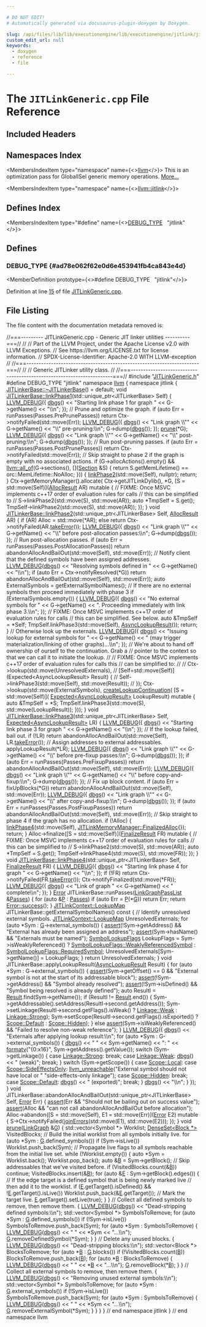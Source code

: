 ```yaml
---

# DO NOT EDIT!
# Automatically generated via docusaurus-plugin-doxygen by Doxygen.

slug: /api/files/lib/lib/executionengine/lib/executionengine/jitlink/jitlinkgeneric-cpp
custom_edit_url: null
keywords:
  - doxygen
  - reference
  - file

---
```





# The `JITLinkGeneric.cpp` File Reference

<DoxygenPage pluginConfig={pluginConfig}>



## Included Headers

<IncludesList>
<IncludesListItem
  filePath="JITLinkGeneric.h"
  permalink="/docs/api/files/lib/lib/executionengine/lib/executionengine/jitlink/jitlinkgeneric-h"
  isLocal="true" />
</IncludesList>

## Namespaces Index

<MembersIndex>

<MembersIndexItem
  type="namespace"
  name={<><a href="/docs/api/namespaces/llvm">llvm</a></>}>
This is an optimization pass for GlobalISel generic memory operations. <a href="/docs/api/namespaces/llvm/#details">More...</a>
</MembersIndexItem>

<MembersIndexItem
  type="namespace"
  name={<><a href="/docs/api/namespaces/llvm/jitlink">llvm::jitlink</a></>}>
</MembersIndexItem>

</MembersIndex>

## Defines Index

<MembersIndex>

<MembersIndexItem
  type="#define"
  name={<><a href="#ad78e062f62e0d6e453941fb4ca843e4d">DEBUG&#95;TYPE</a>&nbsp;&nbsp;&nbsp;&quot;jitlink&quot;</>}>
</MembersIndexItem>

</MembersIndex>


<SectionDefinition>

## Defines

### DEBUG&#95;TYPE {#ad78e062f62e0d6e453941fb4ca843e4d}

<MemberDefinition
  prototype={<>#define DEBUG&#95;TYPE&nbsp;&nbsp;&nbsp;&quot;jitlink&quot;</>}>

Definition at line <a href="#l00015">15</a> of file <a href="/docs/api/files/lib/lib/executionengine/lib/executionengine/jitlink/jitlinkgeneric-cpp">JITLinkGeneric.cpp</a>.
</MemberDefinition>

</SectionDefinition>

## File Listing

The file content with the documentation metadata removed is:

<ProgramListing>

<Link id="l00001" /><CodeLine lineNumber="1"><Highlight kind="comment">//===--------- JITLinkGeneric.cpp - Generic JIT linker utilities ----------===//</Highlight><Highlight kind="normal"></Highlight></CodeLine>
<Link id="l00002" /><CodeLine lineNumber="2"><Highlight kind="normal"></Highlight><Highlight kind="comment">//</Highlight><Highlight kind="normal"></Highlight></CodeLine>
<Link id="l00003" /><CodeLine lineNumber="3"><Highlight kind="normal"></Highlight><Highlight kind="comment">// Part of the LLVM Project, under the Apache License v2.0 with LLVM Exceptions.</Highlight><Highlight kind="normal"></Highlight></CodeLine>
<Link id="l00004" /><CodeLine lineNumber="4"><Highlight kind="normal"></Highlight><Highlight kind="comment">// See https://llvm.org/LICENSE.txt for license information.</Highlight><Highlight kind="normal"></Highlight></CodeLine>
<Link id="l00005" /><CodeLine lineNumber="5"><Highlight kind="normal"></Highlight><Highlight kind="comment">// SPDX-License-Identifier: Apache-2.0 WITH LLVM-exception</Highlight><Highlight kind="normal"></Highlight></CodeLine>
<Link id="l00006" /><CodeLine lineNumber="6"><Highlight kind="normal"></Highlight><Highlight kind="comment">//</Highlight><Highlight kind="normal"></Highlight></CodeLine>
<Link id="l00007" /><CodeLine lineNumber="7"><Highlight kind="normal"></Highlight><Highlight kind="comment">//===----------------------------------------------------------------------===//</Highlight><Highlight kind="normal"></Highlight></CodeLine>
<Link id="l00008" /><CodeLine lineNumber="8"><Highlight kind="normal"></Highlight><Highlight kind="comment">//</Highlight><Highlight kind="normal"></Highlight></CodeLine>
<Link id="l00009" /><CodeLine lineNumber="9"><Highlight kind="normal"></Highlight><Highlight kind="comment">// Generic JITLinker utility class.</Highlight><Highlight kind="normal"></Highlight></CodeLine>
<Link id="l00010" /><CodeLine lineNumber="10"><Highlight kind="normal"></Highlight><Highlight kind="comment">//</Highlight><Highlight kind="normal"></Highlight></CodeLine>
<Link id="l00011" /><CodeLine lineNumber="11"><Highlight kind="normal"></Highlight><Highlight kind="comment">//===----------------------------------------------------------------------===//</Highlight><Highlight kind="normal"></Highlight></CodeLine>
<Link id="l00012" /><CodeLine lineNumber="12"><Highlight kind="normal"></Highlight></CodeLine>
<Link id="l00013" /><CodeLine lineNumber="13"><Highlight kind="normal"></Highlight><Highlight kind="preprocessor">#include &quot;<a href="/docs/api/files/lib/lib/executionengine/lib/executionengine/jitlink/jitlinkgeneric-h">JITLinkGeneric.h</a>&quot;</Highlight><Highlight kind="normal"></Highlight></CodeLine>
<Link id="l00014" /><CodeLine lineNumber="14"><Highlight kind="normal"></Highlight></CodeLine>
<Link id="l00015" /><CodeLine lineNumber="15" lineLink="#ad78e062f62e0d6e453941fb4ca843e4d"><Highlight kind="normal"></Highlight><Highlight kind="preprocessor">#define DEBUG&#95;TYPE &quot;jitlink&quot;</Highlight><Highlight kind="normal"></Highlight></CodeLine>
<Link id="l00016" /><CodeLine lineNumber="16"><Highlight kind="normal"></Highlight></CodeLine>
<Link id="l00017" /><CodeLine lineNumber="17"><Highlight kind="normal"></Highlight><Highlight kind="keyword">namespace </Highlight><Highlight kind="normal"><a href="/docs/api/namespaces/llvm">llvm</a> &#123;</Highlight></CodeLine>
<Link id="l00018" /><CodeLine lineNumber="18"><Highlight kind="normal"></Highlight><Highlight kind="keyword">namespace </Highlight><Highlight kind="normal">jitlink &#123;</Highlight></CodeLine>
<Link id="l00019" /><CodeLine lineNumber="19"><Highlight kind="normal"></Highlight></CodeLine>
<Link id="l00020" /><CodeLine lineNumber="20"><Highlight kind="normal"><a href="/docs/api/classes/llvm/jitlink/jitlinkerbase/#a2b526b4d5dc6f1fb98e8bbcde81af435">JITLinkerBase::~JITLinkerBase</a>() = </Highlight><Highlight kind="keywordflow">default</Highlight><Highlight kind="normal">;</Highlight></CodeLine>
<Link id="l00021" /><CodeLine lineNumber="21"><Highlight kind="normal"></Highlight></CodeLine>
<Link id="l00022" /><CodeLine lineNumber="22" lineLink="/docs/api/classes/llvm/jitlink/jitlinkerbase/#a7eaefb855f3166fb5c460a96a32b5172"><Highlight kind="normal"></Highlight><Highlight kind="keywordtype">void</Highlight><Highlight kind="normal"> <a href="/docs/api/classes/llvm/jitlink/jitlinkerbase/#a7eaefb855f3166fb5c460a96a32b5172">JITLinkerBase::linkPhase1</a>(std::unique&#95;ptr&lt;JITLinkerBase&gt; Self) &#123;</Highlight></CodeLine>
<Link id="l00023" /><CodeLine lineNumber="23"><Highlight kind="normal"></Highlight></CodeLine>
<Link id="l00024" /><CodeLine lineNumber="24"><Highlight kind="normal">  <a href="/docs/api/files/include/include/llvm/include/llvm/support/debug-h/#a196897517069dda1bdb549e24468f7d7">LLVM&#95;DEBUG</a>(&#123;</Highlight></CodeLine>
<Link id="l00025" /><CodeLine lineNumber="25"><Highlight kind="normal">    <a href="/docs/api/namespaces/llvm/#a7c46c742c31be54870e2038048e6b391">dbgs</a>() &lt;&lt; </Highlight><Highlight kind="stringliteral">&quot;Starting link phase 1 for graph &quot;</Highlight><Highlight kind="normal"> &lt;&lt; G-&gt;getName() &lt;&lt; </Highlight><Highlight kind="stringliteral">&quot;\\n&quot;</Highlight><Highlight kind="normal">;</Highlight></CodeLine>
<Link id="l00026" /><CodeLine lineNumber="26"><Highlight kind="normal">  &#125;);</Highlight></CodeLine>
<Link id="l00027" /><CodeLine lineNumber="27"><Highlight kind="normal"></Highlight></CodeLine>
<Link id="l00028" /><CodeLine lineNumber="28"><Highlight kind="normal">  </Highlight><Highlight kind="comment">// Prune and optimize the graph.</Highlight><Highlight kind="normal"></Highlight></CodeLine>
<Link id="l00029" /><CodeLine lineNumber="29"><Highlight kind="normal">  </Highlight><Highlight kind="keywordflow">if</Highlight><Highlight kind="normal"> (</Highlight><Highlight kind="keyword">auto</Highlight><Highlight kind="normal"> Err = runPasses(Passes.PrePrunePasses))</Highlight></CodeLine>
<Link id="l00030" /><CodeLine lineNumber="30"><Highlight kind="normal">    </Highlight><Highlight kind="keywordflow">return</Highlight><Highlight kind="normal"> Ctx-&gt;notifyFailed(std::move(Err));</Highlight></CodeLine>
<Link id="l00031" /><CodeLine lineNumber="31"><Highlight kind="normal"></Highlight></CodeLine>
<Link id="l00032" /><CodeLine lineNumber="32"><Highlight kind="normal">  <a href="/docs/api/files/include/include/llvm/include/llvm/support/debug-h/#a196897517069dda1bdb549e24468f7d7">LLVM&#95;DEBUG</a>(&#123;</Highlight></CodeLine>
<Link id="l00033" /><CodeLine lineNumber="33"><Highlight kind="normal">    <a href="/docs/api/namespaces/llvm/#a7c46c742c31be54870e2038048e6b391">dbgs</a>() &lt;&lt; </Highlight><Highlight kind="stringliteral">&quot;Link graph \\&quot;&quot;</Highlight><Highlight kind="normal"> &lt;&lt; G-&gt;getName() &lt;&lt; </Highlight><Highlight kind="stringliteral">&quot;\\&quot; pre-pruning:\\n&quot;</Highlight><Highlight kind="normal">;</Highlight></CodeLine>
<Link id="l00034" /><CodeLine lineNumber="34"><Highlight kind="normal">    G-&gt;dump(<a href="/docs/api/namespaces/llvm/#a7c46c742c31be54870e2038048e6b391">dbgs</a>());</Highlight></CodeLine>
<Link id="l00035" /><CodeLine lineNumber="35"><Highlight kind="normal">  &#125;);</Highlight></CodeLine>
<Link id="l00036" /><CodeLine lineNumber="36"><Highlight kind="normal"></Highlight></CodeLine>
<Link id="l00037" /><CodeLine lineNumber="37"><Highlight kind="normal">  <a href="/docs/api/namespaces/llvm/jitlink/#a9ef4b58ddabf00cc648c69edba3911ee">prune</a>(&#42;G);</Highlight></CodeLine>
<Link id="l00038" /><CodeLine lineNumber="38"><Highlight kind="normal"></Highlight></CodeLine>
<Link id="l00039" /><CodeLine lineNumber="39"><Highlight kind="normal">  <a href="/docs/api/files/include/include/llvm/include/llvm/support/debug-h/#a196897517069dda1bdb549e24468f7d7">LLVM&#95;DEBUG</a>(&#123;</Highlight></CodeLine>
<Link id="l00040" /><CodeLine lineNumber="40"><Highlight kind="normal">    <a href="/docs/api/namespaces/llvm/#a7c46c742c31be54870e2038048e6b391">dbgs</a>() &lt;&lt; </Highlight><Highlight kind="stringliteral">&quot;Link graph \\&quot;&quot;</Highlight><Highlight kind="normal"> &lt;&lt; G-&gt;getName() &lt;&lt; </Highlight><Highlight kind="stringliteral">&quot;\\&quot; post-pruning:\\n&quot;</Highlight><Highlight kind="normal">;</Highlight></CodeLine>
<Link id="l00041" /><CodeLine lineNumber="41"><Highlight kind="normal">    G-&gt;dump(<a href="/docs/api/namespaces/llvm/#a7c46c742c31be54870e2038048e6b391">dbgs</a>());</Highlight></CodeLine>
<Link id="l00042" /><CodeLine lineNumber="42"><Highlight kind="normal">  &#125;);</Highlight></CodeLine>
<Link id="l00043" /><CodeLine lineNumber="43"><Highlight kind="normal"></Highlight></CodeLine>
<Link id="l00044" /><CodeLine lineNumber="44"><Highlight kind="normal">  </Highlight><Highlight kind="comment">// Run post-pruning passes.</Highlight><Highlight kind="normal"></Highlight></CodeLine>
<Link id="l00045" /><CodeLine lineNumber="45"><Highlight kind="normal">  </Highlight><Highlight kind="keywordflow">if</Highlight><Highlight kind="normal"> (</Highlight><Highlight kind="keyword">auto</Highlight><Highlight kind="normal"> Err = runPasses(Passes.PostPrunePasses))</Highlight></CodeLine>
<Link id="l00046" /><CodeLine lineNumber="46"><Highlight kind="normal">    </Highlight><Highlight kind="keywordflow">return</Highlight><Highlight kind="normal"> Ctx-&gt;notifyFailed(std::move(Err));</Highlight></CodeLine>
<Link id="l00047" /><CodeLine lineNumber="47"><Highlight kind="normal"></Highlight></CodeLine>
<Link id="l00048" /><CodeLine lineNumber="48"><Highlight kind="normal">  </Highlight><Highlight kind="comment">// Skip straight to phase 2 if the graph is empty with no associated actions.</Highlight><Highlight kind="normal"></Highlight></CodeLine>
<Link id="l00049" /><CodeLine lineNumber="49"><Highlight kind="normal">  </Highlight><Highlight kind="keywordflow">if</Highlight><Highlight kind="normal"> (G-&gt;allocActions().empty() &amp;&amp; <a href="/docs/api/namespaces/llvm/#a0d10fe510ced2849a8074fe81e5d04ce">llvm::all&#95;of</a>(G-&gt;sections(), &#91;&#93;(<a href="/docs/api/classes/llvm/jitlink/section">Section</a> &amp;S) &#123;</Highlight></CodeLine>
<Link id="l00050" /><CodeLine lineNumber="50"><Highlight kind="normal">        return S.getMemLifetime() == orc::MemLifetime::NoAlloc;</Highlight></CodeLine>
<Link id="l00051" /><CodeLine lineNumber="51"><Highlight kind="normal">      &#125;)) &#123;</Highlight></CodeLine>
<Link id="l00052" /><CodeLine lineNumber="52"><Highlight kind="normal">    <a href="/docs/api/classes/llvm/jitlink/jitlinkerbase/#aa0e31635ad3d914185e2948291635e17">linkPhase2</a>(std::move(Self), </Highlight><Highlight kind="keyword">nullptr</Highlight><Highlight kind="normal">);</Highlight></CodeLine>
<Link id="l00053" /><CodeLine lineNumber="53"><Highlight kind="normal">    </Highlight><Highlight kind="keywordflow">return</Highlight><Highlight kind="normal">;</Highlight></CodeLine>
<Link id="l00054" /><CodeLine lineNumber="54"><Highlight kind="normal">  &#125;</Highlight></CodeLine>
<Link id="l00055" /><CodeLine lineNumber="55"><Highlight kind="normal"></Highlight></CodeLine>
<Link id="l00056" /><CodeLine lineNumber="56"><Highlight kind="normal">  Ctx-&gt;getMemoryManager().allocate(</Highlight></CodeLine>
<Link id="l00057" /><CodeLine lineNumber="57"><Highlight kind="normal">      Ctx-&gt;getJITLinkDylib(), &#42;G,</Highlight></CodeLine>
<Link id="l00058" /><CodeLine lineNumber="58"><Highlight kind="normal">      &#91;S = std::move(Self)&#93;(<a href="/docs/api/classes/llvm/jitlink/jitlinkerbase/#a70509d0a8799f52450c3e58ac672f02e">AllocResult</a> AR) </Highlight><Highlight kind="keyword">mutable</Highlight><Highlight kind="normal"> &#123;</Highlight></CodeLine>
<Link id="l00059" /><CodeLine lineNumber="59"><Highlight kind="normal">        </Highlight><Highlight kind="comment">// FIXME: Once MSVC implements c++17 order of evaluation rules for calls</Highlight><Highlight kind="normal"></Highlight></CodeLine>
<Link id="l00060" /><CodeLine lineNumber="60"><Highlight kind="normal">        </Highlight><Highlight kind="comment">// this can be simplified to</Highlight><Highlight kind="normal"></Highlight></CodeLine>
<Link id="l00061" /><CodeLine lineNumber="61"><Highlight kind="normal">        </Highlight><Highlight kind="comment">//          S-&gt;linkPhase2(std::move(S), std::move(AR));</Highlight><Highlight kind="normal"></Highlight></CodeLine>
<Link id="l00062" /><CodeLine lineNumber="62"><Highlight kind="normal">        auto &#42;TmpSelf = S.get();</Highlight></CodeLine>
<Link id="l00063" /><CodeLine lineNumber="63"><Highlight kind="normal">        TmpSelf-&gt;linkPhase2(std::move(S), std::move(AR));</Highlight></CodeLine>
<Link id="l00064" /><CodeLine lineNumber="64"><Highlight kind="normal">      &#125;);</Highlight></CodeLine>
<Link id="l00065" /><CodeLine lineNumber="65"><Highlight kind="normal">&#125;</Highlight></CodeLine>
<Link id="l00066" /><CodeLine lineNumber="66"><Highlight kind="normal"></Highlight></CodeLine>
<Link id="l00067" /><CodeLine lineNumber="67" lineLink="/docs/api/classes/llvm/jitlink/jitlinkerbase/#aa0e31635ad3d914185e2948291635e17"><Highlight kind="normal"></Highlight><Highlight kind="keywordtype">void</Highlight><Highlight kind="normal"> <a href="/docs/api/classes/llvm/jitlink/jitlinkerbase/#aa0e31635ad3d914185e2948291635e17">JITLinkerBase::linkPhase2</a>(std::unique&#95;ptr&lt;JITLinkerBase&gt; Self,</Highlight></CodeLine>
<Link id="l00068" /><CodeLine lineNumber="68"><Highlight kind="normal">                               <a href="/docs/api/classes/llvm/jitlink/jitlinkerbase/#a70509d0a8799f52450c3e58ac672f02e">AllocResult</a> AR) &#123;</Highlight></CodeLine>
<Link id="l00069" /><CodeLine lineNumber="69"><Highlight kind="normal"></Highlight></CodeLine>
<Link id="l00070" /><CodeLine lineNumber="70"><Highlight kind="normal">  </Highlight><Highlight kind="keywordflow">if</Highlight><Highlight kind="normal"> (AR)</Highlight></CodeLine>
<Link id="l00071" /><CodeLine lineNumber="71"><Highlight kind="normal">    Alloc = std::move(&#42;AR);</Highlight></CodeLine>
<Link id="l00072" /><CodeLine lineNumber="72"><Highlight kind="normal">  </Highlight><Highlight kind="keywordflow">else</Highlight><Highlight kind="normal"></Highlight></CodeLine>
<Link id="l00073" /><CodeLine lineNumber="73"><Highlight kind="normal">    </Highlight><Highlight kind="keywordflow">return</Highlight><Highlight kind="normal"> Ctx-&gt;notifyFailed(AR.<a href="/docs/api/classes/llvm/expected/#a94789df4ebd03dc008e8adebaa66ac1f">takeError</a>());</Highlight></CodeLine>
<Link id="l00074" /><CodeLine lineNumber="74"><Highlight kind="normal"></Highlight></CodeLine>
<Link id="l00075" /><CodeLine lineNumber="75"><Highlight kind="normal">  <a href="/docs/api/files/include/include/llvm/include/llvm/support/debug-h/#a196897517069dda1bdb549e24468f7d7">LLVM&#95;DEBUG</a>(&#123;</Highlight></CodeLine>
<Link id="l00076" /><CodeLine lineNumber="76"><Highlight kind="normal">    <a href="/docs/api/namespaces/llvm/#a7c46c742c31be54870e2038048e6b391">dbgs</a>() &lt;&lt; </Highlight><Highlight kind="stringliteral">&quot;Link graph \\&quot;&quot;</Highlight><Highlight kind="normal"> &lt;&lt; G-&gt;getName()</Highlight></CodeLine>
<Link id="l00077" /><CodeLine lineNumber="77"><Highlight kind="normal">           &lt;&lt; </Highlight><Highlight kind="stringliteral">&quot;\\&quot; before post-allocation passes:\\n&quot;</Highlight><Highlight kind="normal">;</Highlight></CodeLine>
<Link id="l00078" /><CodeLine lineNumber="78"><Highlight kind="normal">    G-&gt;dump(<a href="/docs/api/namespaces/llvm/#a7c46c742c31be54870e2038048e6b391">dbgs</a>());</Highlight></CodeLine>
<Link id="l00079" /><CodeLine lineNumber="79"><Highlight kind="normal">  &#125;);</Highlight></CodeLine>
<Link id="l00080" /><CodeLine lineNumber="80"><Highlight kind="normal"></Highlight></CodeLine>
<Link id="l00081" /><CodeLine lineNumber="81"><Highlight kind="normal">  </Highlight><Highlight kind="comment">// Run post-allocation passes.</Highlight><Highlight kind="normal"></Highlight></CodeLine>
<Link id="l00082" /><CodeLine lineNumber="82"><Highlight kind="normal">  </Highlight><Highlight kind="keywordflow">if</Highlight><Highlight kind="normal"> (</Highlight><Highlight kind="keyword">auto</Highlight><Highlight kind="normal"> Err = runPasses(Passes.PostAllocationPasses))</Highlight></CodeLine>
<Link id="l00083" /><CodeLine lineNumber="83"><Highlight kind="normal">    </Highlight><Highlight kind="keywordflow">return</Highlight><Highlight kind="normal"> abandonAllocAndBailOut(std::move(Self), std::move(Err));</Highlight></CodeLine>
<Link id="l00084" /><CodeLine lineNumber="84"><Highlight kind="normal"></Highlight></CodeLine>
<Link id="l00085" /><CodeLine lineNumber="85"><Highlight kind="normal">  </Highlight><Highlight kind="comment">// Notify client that the defined symbols have been assigned addresses.</Highlight><Highlight kind="normal"></Highlight></CodeLine>
<Link id="l00086" /><CodeLine lineNumber="86"><Highlight kind="normal">  <a href="/docs/api/files/include/include/llvm/include/llvm/support/debug-h/#a196897517069dda1bdb549e24468f7d7">LLVM&#95;DEBUG</a>(<a href="/docs/api/namespaces/llvm/#a7c46c742c31be54870e2038048e6b391">dbgs</a>() &lt;&lt; </Highlight><Highlight kind="stringliteral">&quot;Resolving symbols defined in &quot;</Highlight><Highlight kind="normal"> &lt;&lt; G-&gt;getName() &lt;&lt; </Highlight><Highlight kind="stringliteral">&quot;\\n&quot;</Highlight><Highlight kind="normal">);</Highlight></CodeLine>
<Link id="l00087" /><CodeLine lineNumber="87"><Highlight kind="normal"></Highlight></CodeLine>
<Link id="l00088" /><CodeLine lineNumber="88"><Highlight kind="normal">  </Highlight><Highlight kind="keywordflow">if</Highlight><Highlight kind="normal"> (</Highlight><Highlight kind="keyword">auto</Highlight><Highlight kind="normal"> Err = Ctx-&gt;notifyResolved(&#42;G))</Highlight></CodeLine>
<Link id="l00089" /><CodeLine lineNumber="89"><Highlight kind="normal">    </Highlight><Highlight kind="keywordflow">return</Highlight><Highlight kind="normal"> abandonAllocAndBailOut(std::move(Self), std::move(Err));</Highlight></CodeLine>
<Link id="l00090" /><CodeLine lineNumber="90"><Highlight kind="normal"></Highlight></CodeLine>
<Link id="l00091" /><CodeLine lineNumber="91"><Highlight kind="normal">  </Highlight><Highlight kind="keyword">auto</Highlight><Highlight kind="normal"> ExternalSymbols = getExternalSymbolNames();</Highlight></CodeLine>
<Link id="l00092" /><CodeLine lineNumber="92"><Highlight kind="normal"></Highlight></CodeLine>
<Link id="l00093" /><CodeLine lineNumber="93"><Highlight kind="normal">  </Highlight><Highlight kind="comment">// If there are no external symbols then proceed immediately with phase 3</Highlight><Highlight kind="normal"></Highlight></CodeLine>
<Link id="l00094" /><CodeLine lineNumber="94"><Highlight kind="normal">  </Highlight><Highlight kind="keywordflow">if</Highlight><Highlight kind="normal"> (ExternalSymbols.empty()) &#123;</Highlight></CodeLine>
<Link id="l00095" /><CodeLine lineNumber="95"><Highlight kind="normal">    <a href="/docs/api/files/include/include/llvm/include/llvm/support/debug-h/#a196897517069dda1bdb549e24468f7d7">LLVM&#95;DEBUG</a>(&#123;</Highlight></CodeLine>
<Link id="l00096" /><CodeLine lineNumber="96"><Highlight kind="normal">      <a href="/docs/api/namespaces/llvm/#a7c46c742c31be54870e2038048e6b391">dbgs</a>() &lt;&lt; </Highlight><Highlight kind="stringliteral">&quot;No external symbols for &quot;</Highlight><Highlight kind="normal"> &lt;&lt; G-&gt;getName()</Highlight></CodeLine>
<Link id="l00097" /><CodeLine lineNumber="97"><Highlight kind="normal">             &lt;&lt; </Highlight><Highlight kind="stringliteral">&quot;. Proceeding immediately with link phase 3.\\n&quot;</Highlight><Highlight kind="normal">;</Highlight></CodeLine>
<Link id="l00098" /><CodeLine lineNumber="98"><Highlight kind="normal">    &#125;);</Highlight></CodeLine>
<Link id="l00099" /><CodeLine lineNumber="99"><Highlight kind="normal">    </Highlight><Highlight kind="comment">// FIXME: Once MSVC implements c++17 order of evaluation rules for calls</Highlight><Highlight kind="normal"></Highlight></CodeLine>
<Link id="l00100" /><CodeLine lineNumber="100"><Highlight kind="normal">    </Highlight><Highlight kind="comment">// this can be simplified. See below.</Highlight><Highlight kind="normal"></Highlight></CodeLine>
<Link id="l00101" /><CodeLine lineNumber="101"><Highlight kind="normal">    </Highlight><Highlight kind="keyword">auto</Highlight><Highlight kind="normal"> &amp;TmpSelf = &#42;Self;</Highlight></CodeLine>
<Link id="l00102" /><CodeLine lineNumber="102"><Highlight kind="normal">    TmpSelf.linkPhase3(std::move(Self), <a href="/docs/api/namespaces/llvm/jitlink/#abc1e6c099e7e42740474d5f65c7fcd51">AsyncLookupResult</a>());</Highlight></CodeLine>
<Link id="l00103" /><CodeLine lineNumber="103"><Highlight kind="normal">    </Highlight><Highlight kind="keywordflow">return</Highlight><Highlight kind="normal">;</Highlight></CodeLine>
<Link id="l00104" /><CodeLine lineNumber="104"><Highlight kind="normal">  &#125;</Highlight></CodeLine>
<Link id="l00105" /><CodeLine lineNumber="105"><Highlight kind="normal"></Highlight></CodeLine>
<Link id="l00106" /><CodeLine lineNumber="106"><Highlight kind="normal">  </Highlight><Highlight kind="comment">// Otherwise look up the externals.</Highlight><Highlight kind="normal"></Highlight></CodeLine>
<Link id="l00107" /><CodeLine lineNumber="107"><Highlight kind="normal">  <a href="/docs/api/files/include/include/llvm/include/llvm/support/debug-h/#a196897517069dda1bdb549e24468f7d7">LLVM&#95;DEBUG</a>(&#123;</Highlight></CodeLine>
<Link id="l00108" /><CodeLine lineNumber="108"><Highlight kind="normal">    <a href="/docs/api/namespaces/llvm/#a7c46c742c31be54870e2038048e6b391">dbgs</a>() &lt;&lt; </Highlight><Highlight kind="stringliteral">&quot;Issuing lookup for external symbols for &quot;</Highlight><Highlight kind="normal"> &lt;&lt; G-&gt;getName()</Highlight></CodeLine>
<Link id="l00109" /><CodeLine lineNumber="109"><Highlight kind="normal">           &lt;&lt; </Highlight><Highlight kind="stringliteral">&quot; (may trigger materialization/linking of other graphs)...\\n&quot;</Highlight><Highlight kind="normal">;</Highlight></CodeLine>
<Link id="l00110" /><CodeLine lineNumber="110"><Highlight kind="normal">  &#125;);</Highlight></CodeLine>
<Link id="l00111" /><CodeLine lineNumber="111"><Highlight kind="normal"></Highlight></CodeLine>
<Link id="l00112" /><CodeLine lineNumber="112"><Highlight kind="normal">  </Highlight><Highlight kind="comment">// We&#39;re about to hand off ownership of ourself to the continuation. Grab a</Highlight><Highlight kind="normal"></Highlight></CodeLine>
<Link id="l00113" /><CodeLine lineNumber="113"><Highlight kind="normal">  </Highlight><Highlight kind="comment">// pointer to the context so that we can call it to initiate the lookup.</Highlight><Highlight kind="normal"></Highlight></CodeLine>
<Link id="l00114" /><CodeLine lineNumber="114"><Highlight kind="normal">  </Highlight><Highlight kind="comment">//</Highlight><Highlight kind="normal"></Highlight></CodeLine>
<Link id="l00115" /><CodeLine lineNumber="115"><Highlight kind="normal">  </Highlight><Highlight kind="comment">// FIXME: Once MSVC implements c++17 order of evaluation rules for calls this</Highlight><Highlight kind="normal"></Highlight></CodeLine>
<Link id="l00116" /><CodeLine lineNumber="116"><Highlight kind="normal">  </Highlight><Highlight kind="comment">// can be simplified to:</Highlight><Highlight kind="normal"></Highlight></CodeLine>
<Link id="l00117" /><CodeLine lineNumber="117"><Highlight kind="normal">  </Highlight><Highlight kind="comment">//</Highlight><Highlight kind="normal"></Highlight></CodeLine>
<Link id="l00118" /><CodeLine lineNumber="118"><Highlight kind="normal">  </Highlight><Highlight kind="comment">// Ctx-&gt;lookup(std::move(UnresolvedExternals),</Highlight><Highlight kind="normal"></Highlight></CodeLine>
<Link id="l00119" /><CodeLine lineNumber="119"><Highlight kind="normal">  </Highlight><Highlight kind="comment">//             &#91;Self=std::move(Self)&#93;(Expected&lt;AsyncLookupResult&gt; Result) &#123;</Highlight><Highlight kind="normal"></Highlight></CodeLine>
<Link id="l00120" /><CodeLine lineNumber="120"><Highlight kind="normal">  </Highlight><Highlight kind="comment">//               Self-&gt;linkPhase3(std::move(Self), std::move(Result));</Highlight><Highlight kind="normal"></Highlight></CodeLine>
<Link id="l00121" /><CodeLine lineNumber="121"><Highlight kind="normal">  </Highlight><Highlight kind="comment">//             &#125;);</Highlight><Highlight kind="normal"></Highlight></CodeLine>
<Link id="l00122" /><CodeLine lineNumber="122"><Highlight kind="normal">  Ctx-&gt;lookup(std::move(ExternalSymbols),</Highlight></CodeLine>
<Link id="l00123" /><CodeLine lineNumber="123"><Highlight kind="normal">              <a href="/docs/api/namespaces/llvm/jitlink/#a06764a05595921b42782191326cd1d82">createLookupContinuation</a>(</Highlight></CodeLine>
<Link id="l00124" /><CodeLine lineNumber="124"><Highlight kind="normal">                  &#91;S = std::move(Self)&#93;(</Highlight></CodeLine>
<Link id="l00125" /><CodeLine lineNumber="125"><Highlight kind="normal">                      <a href="/docs/api/classes/llvm/expected">Expected&lt;AsyncLookupResult&gt;</a> LookupResult) </Highlight><Highlight kind="keyword">mutable</Highlight><Highlight kind="normal"> &#123;</Highlight></CodeLine>
<Link id="l00126" /><CodeLine lineNumber="126"><Highlight kind="normal">                    </Highlight><Highlight kind="keyword">auto</Highlight><Highlight kind="normal"> &amp;TmpSelf = &#42;S;</Highlight></CodeLine>
<Link id="l00127" /><CodeLine lineNumber="127"><Highlight kind="normal">                    TmpSelf.linkPhase3(std::move(S), std::move(LookupResult));</Highlight></CodeLine>
<Link id="l00128" /><CodeLine lineNumber="128"><Highlight kind="normal">                  &#125;));</Highlight></CodeLine>
<Link id="l00129" /><CodeLine lineNumber="129"><Highlight kind="normal">&#125;</Highlight></CodeLine>
<Link id="l00130" /><CodeLine lineNumber="130"><Highlight kind="normal"></Highlight></CodeLine>
<Link id="l00131" /><CodeLine lineNumber="131" lineLink="/docs/api/classes/llvm/jitlink/jitlinkerbase/#a37a9b50106a3f530a5dd73df78310f6b"><Highlight kind="normal"></Highlight><Highlight kind="keywordtype">void</Highlight><Highlight kind="normal"> <a href="/docs/api/classes/llvm/jitlink/jitlinkerbase/#a37a9b50106a3f530a5dd73df78310f6b">JITLinkerBase::linkPhase3</a>(std::unique&#95;ptr&lt;JITLinkerBase&gt; Self,</Highlight></CodeLine>
<Link id="l00132" /><CodeLine lineNumber="132"><Highlight kind="normal">                               <a href="/docs/api/classes/llvm/expected">Expected&lt;AsyncLookupResult&gt;</a> LR) &#123;</Highlight></CodeLine>
<Link id="l00133" /><CodeLine lineNumber="133"><Highlight kind="normal"></Highlight></CodeLine>
<Link id="l00134" /><CodeLine lineNumber="134"><Highlight kind="normal">  <a href="/docs/api/files/include/include/llvm/include/llvm/support/debug-h/#a196897517069dda1bdb549e24468f7d7">LLVM&#95;DEBUG</a>(&#123;</Highlight></CodeLine>
<Link id="l00135" /><CodeLine lineNumber="135"><Highlight kind="normal">    <a href="/docs/api/namespaces/llvm/#a7c46c742c31be54870e2038048e6b391">dbgs</a>() &lt;&lt; </Highlight><Highlight kind="stringliteral">&quot;Starting link phase 3 for graph &quot;</Highlight><Highlight kind="normal"> &lt;&lt; G-&gt;getName() &lt;&lt; </Highlight><Highlight kind="stringliteral">&quot;\\n&quot;</Highlight><Highlight kind="normal">;</Highlight></CodeLine>
<Link id="l00136" /><CodeLine lineNumber="136"><Highlight kind="normal">  &#125;);</Highlight></CodeLine>
<Link id="l00137" /><CodeLine lineNumber="137"><Highlight kind="normal"></Highlight></CodeLine>
<Link id="l00138" /><CodeLine lineNumber="138"><Highlight kind="normal">  </Highlight><Highlight kind="comment">// If the lookup failed, bail out.</Highlight><Highlight kind="normal"></Highlight></CodeLine>
<Link id="l00139" /><CodeLine lineNumber="139"><Highlight kind="normal">  </Highlight><Highlight kind="keywordflow">if</Highlight><Highlight kind="normal"> (!LR)</Highlight></CodeLine>
<Link id="l00140" /><CodeLine lineNumber="140"><Highlight kind="normal">    </Highlight><Highlight kind="keywordflow">return</Highlight><Highlight kind="normal"> abandonAllocAndBailOut(std::move(Self), LR.<a href="/docs/api/classes/llvm/expected/#a94789df4ebd03dc008e8adebaa66ac1f">takeError</a>());</Highlight></CodeLine>
<Link id="l00141" /><CodeLine lineNumber="141"><Highlight kind="normal"></Highlight></CodeLine>
<Link id="l00142" /><CodeLine lineNumber="142"><Highlight kind="normal">  </Highlight><Highlight kind="comment">// Assign addresses to external addressables.</Highlight><Highlight kind="normal"></Highlight></CodeLine>
<Link id="l00143" /><CodeLine lineNumber="143"><Highlight kind="normal">  applyLookupResult(&#42;LR);</Highlight></CodeLine>
<Link id="l00144" /><CodeLine lineNumber="144"><Highlight kind="normal"></Highlight></CodeLine>
<Link id="l00145" /><CodeLine lineNumber="145"><Highlight kind="normal">  <a href="/docs/api/files/include/include/llvm/include/llvm/support/debug-h/#a196897517069dda1bdb549e24468f7d7">LLVM&#95;DEBUG</a>(&#123;</Highlight></CodeLine>
<Link id="l00146" /><CodeLine lineNumber="146"><Highlight kind="normal">    <a href="/docs/api/namespaces/llvm/#a7c46c742c31be54870e2038048e6b391">dbgs</a>() &lt;&lt; </Highlight><Highlight kind="stringliteral">&quot;Link graph \\&quot;&quot;</Highlight><Highlight kind="normal"> &lt;&lt; G-&gt;getName()</Highlight></CodeLine>
<Link id="l00147" /><CodeLine lineNumber="147"><Highlight kind="normal">           &lt;&lt; </Highlight><Highlight kind="stringliteral">&quot;\\&quot; before pre-fixup passes:\\n&quot;</Highlight><Highlight kind="normal">;</Highlight></CodeLine>
<Link id="l00148" /><CodeLine lineNumber="148"><Highlight kind="normal">    G-&gt;dump(<a href="/docs/api/namespaces/llvm/#a7c46c742c31be54870e2038048e6b391">dbgs</a>());</Highlight></CodeLine>
<Link id="l00149" /><CodeLine lineNumber="149"><Highlight kind="normal">  &#125;);</Highlight></CodeLine>
<Link id="l00150" /><CodeLine lineNumber="150"><Highlight kind="normal"></Highlight></CodeLine>
<Link id="l00151" /><CodeLine lineNumber="151"><Highlight kind="normal">  </Highlight><Highlight kind="keywordflow">if</Highlight><Highlight kind="normal"> (</Highlight><Highlight kind="keyword">auto</Highlight><Highlight kind="normal"> Err = runPasses(Passes.PreFixupPasses))</Highlight></CodeLine>
<Link id="l00152" /><CodeLine lineNumber="152"><Highlight kind="normal">    </Highlight><Highlight kind="keywordflow">return</Highlight><Highlight kind="normal"> abandonAllocAndBailOut(std::move(Self), std::move(Err));</Highlight></CodeLine>
<Link id="l00153" /><CodeLine lineNumber="153"><Highlight kind="normal"></Highlight></CodeLine>
<Link id="l00154" /><CodeLine lineNumber="154"><Highlight kind="normal">  <a href="/docs/api/files/include/include/llvm/include/llvm/support/debug-h/#a196897517069dda1bdb549e24468f7d7">LLVM&#95;DEBUG</a>(&#123;</Highlight></CodeLine>
<Link id="l00155" /><CodeLine lineNumber="155"><Highlight kind="normal">    <a href="/docs/api/namespaces/llvm/#a7c46c742c31be54870e2038048e6b391">dbgs</a>() &lt;&lt; </Highlight><Highlight kind="stringliteral">&quot;Link graph \\&quot;&quot;</Highlight><Highlight kind="normal"> &lt;&lt; G-&gt;getName() &lt;&lt; </Highlight><Highlight kind="stringliteral">&quot;\\&quot; before copy-and-fixup:\\n&quot;</Highlight><Highlight kind="normal">;</Highlight></CodeLine>
<Link id="l00156" /><CodeLine lineNumber="156"><Highlight kind="normal">    G-&gt;dump(<a href="/docs/api/namespaces/llvm/#a7c46c742c31be54870e2038048e6b391">dbgs</a>());</Highlight></CodeLine>
<Link id="l00157" /><CodeLine lineNumber="157"><Highlight kind="normal">  &#125;);</Highlight></CodeLine>
<Link id="l00158" /><CodeLine lineNumber="158"><Highlight kind="normal"></Highlight></CodeLine>
<Link id="l00159" /><CodeLine lineNumber="159"><Highlight kind="normal">  </Highlight><Highlight kind="comment">// Fix up block content.</Highlight><Highlight kind="normal"></Highlight></CodeLine>
<Link id="l00160" /><CodeLine lineNumber="160"><Highlight kind="normal">  </Highlight><Highlight kind="keywordflow">if</Highlight><Highlight kind="normal"> (</Highlight><Highlight kind="keyword">auto</Highlight><Highlight kind="normal"> Err = fixUpBlocks(&#42;G))</Highlight></CodeLine>
<Link id="l00161" /><CodeLine lineNumber="161"><Highlight kind="normal">    </Highlight><Highlight kind="keywordflow">return</Highlight><Highlight kind="normal"> abandonAllocAndBailOut(std::move(Self), std::move(Err));</Highlight></CodeLine>
<Link id="l00162" /><CodeLine lineNumber="162"><Highlight kind="normal"></Highlight></CodeLine>
<Link id="l00163" /><CodeLine lineNumber="163"><Highlight kind="normal">  <a href="/docs/api/files/include/include/llvm/include/llvm/support/debug-h/#a196897517069dda1bdb549e24468f7d7">LLVM&#95;DEBUG</a>(&#123;</Highlight></CodeLine>
<Link id="l00164" /><CodeLine lineNumber="164"><Highlight kind="normal">    <a href="/docs/api/namespaces/llvm/#a7c46c742c31be54870e2038048e6b391">dbgs</a>() &lt;&lt; </Highlight><Highlight kind="stringliteral">&quot;Link graph \\&quot;&quot;</Highlight><Highlight kind="normal"> &lt;&lt; G-&gt;getName() &lt;&lt; </Highlight><Highlight kind="stringliteral">&quot;\\&quot; after copy-and-fixup:\\n&quot;</Highlight><Highlight kind="normal">;</Highlight></CodeLine>
<Link id="l00165" /><CodeLine lineNumber="165"><Highlight kind="normal">    G-&gt;dump(<a href="/docs/api/namespaces/llvm/#a7c46c742c31be54870e2038048e6b391">dbgs</a>());</Highlight></CodeLine>
<Link id="l00166" /><CodeLine lineNumber="166"><Highlight kind="normal">  &#125;);</Highlight></CodeLine>
<Link id="l00167" /><CodeLine lineNumber="167"><Highlight kind="normal"></Highlight></CodeLine>
<Link id="l00168" /><CodeLine lineNumber="168"><Highlight kind="normal">  </Highlight><Highlight kind="keywordflow">if</Highlight><Highlight kind="normal"> (</Highlight><Highlight kind="keyword">auto</Highlight><Highlight kind="normal"> Err = runPasses(Passes.PostFixupPasses))</Highlight></CodeLine>
<Link id="l00169" /><CodeLine lineNumber="169"><Highlight kind="normal">    </Highlight><Highlight kind="keywordflow">return</Highlight><Highlight kind="normal"> abandonAllocAndBailOut(std::move(Self), std::move(Err));</Highlight></CodeLine>
<Link id="l00170" /><CodeLine lineNumber="170"><Highlight kind="normal"></Highlight></CodeLine>
<Link id="l00171" /><CodeLine lineNumber="171"><Highlight kind="normal">  </Highlight><Highlight kind="comment">// Skip straight to phase 4 if the graph has no allocation.</Highlight><Highlight kind="normal"></Highlight></CodeLine>
<Link id="l00172" /><CodeLine lineNumber="172"><Highlight kind="normal">  </Highlight><Highlight kind="keywordflow">if</Highlight><Highlight kind="normal"> (!Alloc) &#123;</Highlight></CodeLine>
<Link id="l00173" /><CodeLine lineNumber="173"><Highlight kind="normal">    <a href="/docs/api/classes/llvm/jitlink/jitlinkerbase/#a0693d115e111fac7e6d5258f51b10c4b">linkPhase4</a>(std::move(Self), <a href="/docs/api/classes/llvm/jitlink/jitlinkmemorymanager/finalizedalloc">JITLinkMemoryManager::FinalizedAlloc</a>&#123;&#125;);</Highlight></CodeLine>
<Link id="l00174" /><CodeLine lineNumber="174"><Highlight kind="normal">    </Highlight><Highlight kind="keywordflow">return</Highlight><Highlight kind="normal">;</Highlight></CodeLine>
<Link id="l00175" /><CodeLine lineNumber="175"><Highlight kind="normal">  &#125;</Highlight></CodeLine>
<Link id="l00176" /><CodeLine lineNumber="176"><Highlight kind="normal"></Highlight></CodeLine>
<Link id="l00177" /><CodeLine lineNumber="177"><Highlight kind="normal">  Alloc-&gt;finalize(&#91;S = std::move(Self)&#93;(<a href="/docs/api/classes/llvm/jitlink/jitlinkerbase/#a95789dd0e50ba5dd9a1fe233a547975b">FinalizeResult</a> FR) </Highlight><Highlight kind="keyword">mutable</Highlight><Highlight kind="normal"> &#123;</Highlight></CodeLine>
<Link id="l00178" /><CodeLine lineNumber="178"><Highlight kind="normal">    </Highlight><Highlight kind="comment">// FIXME: Once MSVC implements c++17 order of evaluation rules for calls</Highlight><Highlight kind="normal"></Highlight></CodeLine>
<Link id="l00179" /><CodeLine lineNumber="179"><Highlight kind="normal">    </Highlight><Highlight kind="comment">// this can be simplified to</Highlight><Highlight kind="normal"></Highlight></CodeLine>
<Link id="l00180" /><CodeLine lineNumber="180"><Highlight kind="normal">    </Highlight><Highlight kind="comment">//          S-&gt;linkPhase2(std::move(S), std::move(AR));</Highlight><Highlight kind="normal"></Highlight></CodeLine>
<Link id="l00181" /><CodeLine lineNumber="181"><Highlight kind="normal">    </Highlight><Highlight kind="keyword">auto</Highlight><Highlight kind="normal"> &#42;TmpSelf = S.get();</Highlight></CodeLine>
<Link id="l00182" /><CodeLine lineNumber="182"><Highlight kind="normal">    TmpSelf-&gt;linkPhase4(std::move(S), std::move(FR));</Highlight></CodeLine>
<Link id="l00183" /><CodeLine lineNumber="183"><Highlight kind="normal">  &#125;);</Highlight></CodeLine>
<Link id="l00184" /><CodeLine lineNumber="184"><Highlight kind="normal">&#125;</Highlight></CodeLine>
<Link id="l00185" /><CodeLine lineNumber="185"><Highlight kind="normal"></Highlight></CodeLine>
<Link id="l00186" /><CodeLine lineNumber="186" lineLink="/docs/api/classes/llvm/jitlink/jitlinkerbase/#a0693d115e111fac7e6d5258f51b10c4b"><Highlight kind="normal"></Highlight><Highlight kind="keywordtype">void</Highlight><Highlight kind="normal"> <a href="/docs/api/classes/llvm/jitlink/jitlinkerbase/#a0693d115e111fac7e6d5258f51b10c4b">JITLinkerBase::linkPhase4</a>(std::unique&#95;ptr&lt;JITLinkerBase&gt; Self,</Highlight></CodeLine>
<Link id="l00187" /><CodeLine lineNumber="187"><Highlight kind="normal">                               <a href="/docs/api/classes/llvm/jitlink/jitlinkerbase/#a95789dd0e50ba5dd9a1fe233a547975b">FinalizeResult</a> FR) &#123;</Highlight></CodeLine>
<Link id="l00188" /><CodeLine lineNumber="188"><Highlight kind="normal"></Highlight></CodeLine>
<Link id="l00189" /><CodeLine lineNumber="189"><Highlight kind="normal">  <a href="/docs/api/files/include/include/llvm/include/llvm/support/debug-h/#a196897517069dda1bdb549e24468f7d7">LLVM&#95;DEBUG</a>(&#123;</Highlight></CodeLine>
<Link id="l00190" /><CodeLine lineNumber="190"><Highlight kind="normal">    <a href="/docs/api/namespaces/llvm/#a7c46c742c31be54870e2038048e6b391">dbgs</a>() &lt;&lt; </Highlight><Highlight kind="stringliteral">&quot;Starting link phase 4 for graph &quot;</Highlight><Highlight kind="normal"> &lt;&lt; G-&gt;getName() &lt;&lt; </Highlight><Highlight kind="stringliteral">&quot;\\n&quot;</Highlight><Highlight kind="normal">;</Highlight></CodeLine>
<Link id="l00191" /><CodeLine lineNumber="191"><Highlight kind="normal">  &#125;);</Highlight></CodeLine>
<Link id="l00192" /><CodeLine lineNumber="192"><Highlight kind="normal"></Highlight></CodeLine>
<Link id="l00193" /><CodeLine lineNumber="193"><Highlight kind="normal">  </Highlight><Highlight kind="keywordflow">if</Highlight><Highlight kind="normal"> (!FR)</Highlight></CodeLine>
<Link id="l00194" /><CodeLine lineNumber="194"><Highlight kind="normal">    </Highlight><Highlight kind="keywordflow">return</Highlight><Highlight kind="normal"> Ctx-&gt;notifyFailed(FR.<a href="/docs/api/classes/llvm/expected/#a94789df4ebd03dc008e8adebaa66ac1f">takeError</a>());</Highlight></CodeLine>
<Link id="l00195" /><CodeLine lineNumber="195"><Highlight kind="normal"></Highlight></CodeLine>
<Link id="l00196" /><CodeLine lineNumber="196"><Highlight kind="normal">  Ctx-&gt;notifyFinalized(std::move(&#42;FR));</Highlight></CodeLine>
<Link id="l00197" /><CodeLine lineNumber="197"><Highlight kind="normal"></Highlight></CodeLine>
<Link id="l00198" /><CodeLine lineNumber="198"><Highlight kind="normal">  <a href="/docs/api/files/include/include/llvm/include/llvm/support/debug-h/#a196897517069dda1bdb549e24468f7d7">LLVM&#95;DEBUG</a>(&#123; <a href="/docs/api/namespaces/llvm/#a7c46c742c31be54870e2038048e6b391">dbgs</a>() &lt;&lt; </Highlight><Highlight kind="stringliteral">&quot;Link of graph &quot;</Highlight><Highlight kind="normal"> &lt;&lt; G-&gt;getName() &lt;&lt; </Highlight><Highlight kind="stringliteral">&quot; complete\\n&quot;</Highlight><Highlight kind="normal">; &#125;);</Highlight></CodeLine>
<Link id="l00199" /><CodeLine lineNumber="199"><Highlight kind="normal">&#125;</Highlight></CodeLine>
<Link id="l00200" /><CodeLine lineNumber="200"><Highlight kind="normal"></Highlight></CodeLine>
<Link id="l00201" /><CodeLine lineNumber="201"><Highlight kind="normal"><a href="/docs/api/classes/llvm/error">Error</a> JITLinkerBase::runPasses(<a href="/docs/api/namespaces/llvm/jitlink/#ada9aea1e107a797952d4106abd7e24fd">LinkGraphPassList</a> &amp;<a href="/docs/api/files/lib/lib/passes/passbuilderbindings-cpp/#a4a1f52f59d0b4cc188f43fbfdccf6c54">Passes</a>) &#123;</Highlight></CodeLine>
<Link id="l00202" /><CodeLine lineNumber="202"><Highlight kind="normal">  </Highlight><Highlight kind="keywordflow">for</Highlight><Highlight kind="normal"> (</Highlight><Highlight kind="keyword">auto</Highlight><Highlight kind="normal"> &amp;<a href="/docs/api/files/lib/lib/option/option-cpp/#a04665169063c8ca1f2ea96c27fc7c2b2">P</a> : <a href="/docs/api/files/lib/lib/passes/passbuilderbindings-cpp/#a4a1f52f59d0b4cc188f43fbfdccf6c54">Passes</a>)</Highlight></CodeLine>
<Link id="l00203" /><CodeLine lineNumber="203"><Highlight kind="normal">    </Highlight><Highlight kind="keywordflow">if</Highlight><Highlight kind="normal"> (</Highlight><Highlight kind="keyword">auto</Highlight><Highlight kind="normal"> Err = <a href="/docs/api/files/lib/lib/option/option-cpp/#a04665169063c8ca1f2ea96c27fc7c2b2">P</a>(&#42;<a href="/docs/api/files/lib/lib/support/md5-cpp/#ad96b7cf3182ce2ba85e5a7a93b12c441">G</a>))</Highlight></CodeLine>
<Link id="l00204" /><CodeLine lineNumber="204"><Highlight kind="normal">      </Highlight><Highlight kind="keywordflow">return</Highlight><Highlight kind="normal"> Err;</Highlight></CodeLine>
<Link id="l00205" /><CodeLine lineNumber="205"><Highlight kind="normal">  </Highlight><Highlight kind="keywordflow">return</Highlight><Highlight kind="normal"> <a href="/docs/api/classes/llvm/error/#a4dfd0813c3d0e0a30439b5a3e9196b59">Error::success</a>();</Highlight></CodeLine>
<Link id="l00206" /><CodeLine lineNumber="206"><Highlight kind="normal">&#125;</Highlight></CodeLine>
<Link id="l00207" /><CodeLine lineNumber="207"><Highlight kind="normal"></Highlight></CodeLine>
<Link id="l00208" /><CodeLine lineNumber="208"><Highlight kind="normal"><a href="/docs/api/classes/llvm/jitlink/jitlinkcontext/#a58d8c813630c45ed687b828d320c3642">JITLinkContext::LookupMap</a> JITLinkerBase::getExternalSymbolNames()</Highlight><Highlight kind="keyword"> const </Highlight><Highlight kind="normal">&#123;</Highlight></CodeLine>
<Link id="l00209" /><CodeLine lineNumber="209"><Highlight kind="normal">  </Highlight><Highlight kind="comment">// Identify unresolved external symbols.</Highlight><Highlight kind="normal"></Highlight></CodeLine>
<Link id="l00210" /><CodeLine lineNumber="210"><Highlight kind="normal">  <a href="/docs/api/classes/llvm/jitlink/jitlinkcontext/#a58d8c813630c45ed687b828d320c3642">JITLinkContext::LookupMap</a> UnresolvedExternals;</Highlight></CodeLine>
<Link id="l00211" /><CodeLine lineNumber="211"><Highlight kind="normal">  </Highlight><Highlight kind="keywordflow">for</Highlight><Highlight kind="normal"> (</Highlight><Highlight kind="keyword">auto</Highlight><Highlight kind="normal"> &#42;Sym : <a href="/docs/api/files/lib/lib/support/md5-cpp/#ad96b7cf3182ce2ba85e5a7a93b12c441">G</a>-&gt;external&#95;symbols()) &#123;</Highlight></CodeLine>
<Link id="l00212" /><CodeLine lineNumber="212"><Highlight kind="normal">    <a href="/docs/api/files/lib/lib/target/lib/target/amdgpu/silowercontrolflow-cpp/#a4868c5d81c5ccc98c47aeab6244346a0">assert</a>(!Sym-&gt;getAddress() &amp;&amp;</Highlight></CodeLine>
<Link id="l00213" /><CodeLine lineNumber="213"><Highlight kind="normal">           </Highlight><Highlight kind="stringliteral">&quot;External has already been assigned an address&quot;</Highlight><Highlight kind="normal">);</Highlight></CodeLine>
<Link id="l00214" /><CodeLine lineNumber="214"><Highlight kind="normal">    <a href="/docs/api/files/lib/lib/target/lib/target/amdgpu/silowercontrolflow-cpp/#a4868c5d81c5ccc98c47aeab6244346a0">assert</a>(Sym-&gt;hasName() &amp;&amp; </Highlight><Highlight kind="stringliteral">&quot;Externals must be named&quot;</Highlight><Highlight kind="normal">);</Highlight></CodeLine>
<Link id="l00215" /><CodeLine lineNumber="215"><Highlight kind="normal">    <a href="/docs/api/namespaces/llvm/jitlink/#a278b50a28b5c8c2c7338d41b70f28798">SymbolLookupFlags</a> LookupFlags =</Highlight></CodeLine>
<Link id="l00216" /><CodeLine lineNumber="216"><Highlight kind="normal">        Sym-&gt;isWeaklyReferenced() ? <a href="/docs/api/namespaces/llvm/jitlink/#a278b50a28b5c8c2c7338d41b70f28798a26a03cdefe35519715a4b6d564c9c9c7">SymbolLookupFlags::WeaklyReferencedSymbol</a></Highlight></CodeLine>
<Link id="l00217" /><CodeLine lineNumber="217"><Highlight kind="normal">                                  : <a href="/docs/api/namespaces/llvm/jitlink/#a278b50a28b5c8c2c7338d41b70f28798aa1734373fb555ce75d3e33411f9ea827">SymbolLookupFlags::RequiredSymbol</a>;</Highlight></CodeLine>
<Link id="l00218" /><CodeLine lineNumber="218"><Highlight kind="normal">    UnresolvedExternals&#91;Sym-&gt;getName()&#93; = LookupFlags;</Highlight></CodeLine>
<Link id="l00219" /><CodeLine lineNumber="219"><Highlight kind="normal">  &#125;</Highlight></CodeLine>
<Link id="l00220" /><CodeLine lineNumber="220"><Highlight kind="normal">  </Highlight><Highlight kind="keywordflow">return</Highlight><Highlight kind="normal"> UnresolvedExternals;</Highlight></CodeLine>
<Link id="l00221" /><CodeLine lineNumber="221"><Highlight kind="normal">&#125;</Highlight></CodeLine>
<Link id="l00222" /><CodeLine lineNumber="222"><Highlight kind="normal"></Highlight></CodeLine>
<Link id="l00223" /><CodeLine lineNumber="223"><Highlight kind="normal"></Highlight><Highlight kind="keywordtype">void</Highlight><Highlight kind="normal"> JITLinkerBase::applyLookupResult(<a href="/docs/api/namespaces/llvm/jitlink/#abc1e6c099e7e42740474d5f65c7fcd51">AsyncLookupResult</a> Result) &#123;</Highlight></CodeLine>
<Link id="l00224" /><CodeLine lineNumber="224"><Highlight kind="normal">  </Highlight><Highlight kind="keywordflow">for</Highlight><Highlight kind="normal"> (</Highlight><Highlight kind="keyword">auto</Highlight><Highlight kind="normal"> &#42;Sym : G-&gt;external&#95;symbols()) &#123;</Highlight></CodeLine>
<Link id="l00225" /><CodeLine lineNumber="225"><Highlight kind="normal">    <a href="/docs/api/files/lib/lib/target/lib/target/amdgpu/silowercontrolflow-cpp/#a4868c5d81c5ccc98c47aeab6244346a0">assert</a>(Sym-&gt;getOffset() == 0 &amp;&amp;</Highlight></CodeLine>
<Link id="l00226" /><CodeLine lineNumber="226"><Highlight kind="normal">           </Highlight><Highlight kind="stringliteral">&quot;External symbol is not at the start of its addressable block&quot;</Highlight><Highlight kind="normal">);</Highlight></CodeLine>
<Link id="l00227" /><CodeLine lineNumber="227"><Highlight kind="normal">    <a href="/docs/api/files/lib/lib/target/lib/target/amdgpu/silowercontrolflow-cpp/#a4868c5d81c5ccc98c47aeab6244346a0">assert</a>(!Sym-&gt;getAddress() &amp;&amp; </Highlight><Highlight kind="stringliteral">&quot;Symbol already resolved&quot;</Highlight><Highlight kind="normal">);</Highlight></CodeLine>
<Link id="l00228" /><CodeLine lineNumber="228"><Highlight kind="normal">    <a href="/docs/api/files/lib/lib/target/lib/target/amdgpu/silowercontrolflow-cpp/#a4868c5d81c5ccc98c47aeab6244346a0">assert</a>(!Sym-&gt;isDefined() &amp;&amp; </Highlight><Highlight kind="stringliteral">&quot;Symbol being resolved is already defined&quot;</Highlight><Highlight kind="normal">);</Highlight></CodeLine>
<Link id="l00229" /><CodeLine lineNumber="229"><Highlight kind="normal">    </Highlight><Highlight kind="keyword">auto</Highlight><Highlight kind="normal"> ResultI = <a href="/docs/api/namespaces/llvm/ms-demangle/#afb795990ffc0cb7321e7d1eacc246324a8eea62084ca7e541d918e823422bd82e">Result</a>.find(Sym-&gt;getName());</Highlight></CodeLine>
<Link id="l00230" /><CodeLine lineNumber="230"><Highlight kind="normal">    </Highlight><Highlight kind="keywordflow">if</Highlight><Highlight kind="normal"> (ResultI != <a href="/docs/api/namespaces/llvm/ms-demangle/#afb795990ffc0cb7321e7d1eacc246324a8eea62084ca7e541d918e823422bd82e">Result</a>.end()) &#123;</Highlight></CodeLine>
<Link id="l00231" /><CodeLine lineNumber="231"><Highlight kind="normal">      Sym-&gt;getAddressable().setAddress(ResultI-&gt;second.getAddress());</Highlight></CodeLine>
<Link id="l00232" /><CodeLine lineNumber="232"><Highlight kind="normal">      Sym-&gt;setLinkage(ResultI-&gt;second.getFlags().isWeak() ? <a href="/docs/api/namespaces/llvm/jitlink/#abee99c9c75d23a0304e5e58e3128a55fa7324e3727807d95037eb19d304fd91ec">Linkage::Weak</a></Highlight></CodeLine>
<Link id="l00233" /><CodeLine lineNumber="233"><Highlight kind="normal">                                                          : <a href="/docs/api/namespaces/llvm/jitlink/#abee99c9c75d23a0304e5e58e3128a55fac43e0fd449c758dab8f891d8e19eb1a9">Linkage::Strong</a>);</Highlight></CodeLine>
<Link id="l00234" /><CodeLine lineNumber="234"><Highlight kind="normal">      Sym-&gt;setScope(ResultI-&gt;second.getFlags().isExported() ? <a href="/docs/api/namespaces/llvm/jitlink/#adb322dc6826cf005531ccfdf666260fda7a1920d61156abc05a60135aefe8bc67">Scope::Default</a></Highlight></CodeLine>
<Link id="l00235" /><CodeLine lineNumber="235"><Highlight kind="normal">                                                            : <a href="/docs/api/namespaces/llvm/jitlink/#adb322dc6826cf005531ccfdf666260fda7acdf85c69cc3c5305456a293524386e">Scope::Hidden</a>);</Highlight></CodeLine>
<Link id="l00236" /><CodeLine lineNumber="236"><Highlight kind="normal">    &#125; </Highlight><Highlight kind="keywordflow">else</Highlight><Highlight kind="normal"></Highlight></CodeLine>
<Link id="l00237" /><CodeLine lineNumber="237"><Highlight kind="normal">      <a href="/docs/api/files/lib/lib/target/lib/target/amdgpu/silowercontrolflow-cpp/#a4868c5d81c5ccc98c47aeab6244346a0">assert</a>(Sym-&gt;isWeaklyReferenced() &amp;&amp;</Highlight></CodeLine>
<Link id="l00238" /><CodeLine lineNumber="238"><Highlight kind="normal">             </Highlight><Highlight kind="stringliteral">&quot;Failed to resolve non-weak reference&quot;</Highlight><Highlight kind="normal">);</Highlight></CodeLine>
<Link id="l00239" /><CodeLine lineNumber="239"><Highlight kind="normal">  &#125;</Highlight></CodeLine>
<Link id="l00240" /><CodeLine lineNumber="240"><Highlight kind="normal"></Highlight></CodeLine>
<Link id="l00241" /><CodeLine lineNumber="241"><Highlight kind="normal">  <a href="/docs/api/files/include/include/llvm/include/llvm/support/debug-h/#a196897517069dda1bdb549e24468f7d7">LLVM&#95;DEBUG</a>(&#123;</Highlight></CodeLine>
<Link id="l00242" /><CodeLine lineNumber="242"><Highlight kind="normal">    <a href="/docs/api/namespaces/llvm/#a7c46c742c31be54870e2038048e6b391">dbgs</a>() &lt;&lt; </Highlight><Highlight kind="stringliteral">&quot;Externals after applying lookup result:\\n&quot;</Highlight><Highlight kind="normal">;</Highlight></CodeLine>
<Link id="l00243" /><CodeLine lineNumber="243"><Highlight kind="normal">    </Highlight><Highlight kind="keywordflow">for</Highlight><Highlight kind="normal"> (</Highlight><Highlight kind="keyword">auto</Highlight><Highlight kind="normal"> &#42;Sym : G-&gt;external&#95;symbols()) &#123;</Highlight></CodeLine>
<Link id="l00244" /><CodeLine lineNumber="244"><Highlight kind="normal">      <a href="/docs/api/namespaces/llvm/#a7c46c742c31be54870e2038048e6b391">dbgs</a>() &lt;&lt; </Highlight><Highlight kind="stringliteral">&quot;  &quot;</Highlight><Highlight kind="normal"> &lt;&lt; Sym-&gt;getName() &lt;&lt; </Highlight><Highlight kind="stringliteral">&quot;: &quot;</Highlight><Highlight kind="normal"></Highlight></CodeLine>
<Link id="l00245" /><CodeLine lineNumber="245"><Highlight kind="normal">             &lt;&lt; <a href="/docs/api/namespaces/llvm/#a653cce37b80c03eebe7a00520a8eabb6">formatv</a>(</Highlight><Highlight kind="stringliteral">&quot;&#123;0:x16&#125;&quot;</Highlight><Highlight kind="normal">, Sym-&gt;getAddress().getValue());</Highlight></CodeLine>
<Link id="l00246" /><CodeLine lineNumber="246"><Highlight kind="normal">      </Highlight><Highlight kind="keywordflow">switch</Highlight><Highlight kind="normal"> (Sym-&gt;getLinkage()) &#123;</Highlight></CodeLine>
<Link id="l00247" /><CodeLine lineNumber="247"><Highlight kind="normal">      </Highlight><Highlight kind="keywordflow">case</Highlight><Highlight kind="normal"> <a href="/docs/api/namespaces/llvm/jitlink/#abee99c9c75d23a0304e5e58e3128a55fac43e0fd449c758dab8f891d8e19eb1a9">Linkage::Strong</a>:</Highlight></CodeLine>
<Link id="l00248" /><CodeLine lineNumber="248"><Highlight kind="normal">        </Highlight><Highlight kind="keywordflow">break</Highlight><Highlight kind="normal">;</Highlight></CodeLine>
<Link id="l00249" /><CodeLine lineNumber="249"><Highlight kind="normal">      </Highlight><Highlight kind="keywordflow">case</Highlight><Highlight kind="normal"> <a href="/docs/api/namespaces/llvm/jitlink/#abee99c9c75d23a0304e5e58e3128a55fa7324e3727807d95037eb19d304fd91ec">Linkage::Weak</a>:</Highlight></CodeLine>
<Link id="l00250" /><CodeLine lineNumber="250"><Highlight kind="normal">        <a href="/docs/api/namespaces/llvm/#a7c46c742c31be54870e2038048e6b391">dbgs</a>() &lt;&lt; </Highlight><Highlight kind="stringliteral">&quot; (weak)&quot;</Highlight><Highlight kind="normal">;</Highlight></CodeLine>
<Link id="l00251" /><CodeLine lineNumber="251"><Highlight kind="normal">        </Highlight><Highlight kind="keywordflow">break</Highlight><Highlight kind="normal">;</Highlight></CodeLine>
<Link id="l00252" /><CodeLine lineNumber="252"><Highlight kind="normal">      &#125;</Highlight></CodeLine>
<Link id="l00253" /><CodeLine lineNumber="253"><Highlight kind="normal">      </Highlight><Highlight kind="keywordflow">switch</Highlight><Highlight kind="normal"> (Sym-&gt;getScope()) &#123;</Highlight></CodeLine>
<Link id="l00254" /><CodeLine lineNumber="254"><Highlight kind="normal">      </Highlight><Highlight kind="keywordflow">case</Highlight><Highlight kind="normal"> <a href="/docs/api/namespaces/llvm/jitlink/#adb322dc6826cf005531ccfdf666260fda509820290d57f333403f490dde7316f4">Scope::Local</a>:</Highlight></CodeLine>
<Link id="l00255" /><CodeLine lineNumber="255"><Highlight kind="normal">      </Highlight><Highlight kind="keywordflow">case</Highlight><Highlight kind="normal"> <a href="/docs/api/namespaces/llvm/jitlink/#adb322dc6826cf005531ccfdf666260fda1fee46ed8695ca5c28a7c177dae57a8a">Scope::SideEffectsOnly</a>:</Highlight></CodeLine>
<Link id="l00256" /><CodeLine lineNumber="256"><Highlight kind="normal">        <a href="/docs/api/files/include/include/llvm/include/llvm/support/errorhandling-h/#ace243f5c25697a1107cce46626b3dc94">llvm&#95;unreachable</a>(</Highlight><Highlight kind="stringliteral">&quot;External symbol should not have local or &quot;</Highlight><Highlight kind="normal"></Highlight></CodeLine>
<Link id="l00257" /><CodeLine lineNumber="257"><Highlight kind="normal">                         </Highlight><Highlight kind="stringliteral">&quot;side-effects-only linkage&quot;</Highlight><Highlight kind="normal">);</Highlight></CodeLine>
<Link id="l00258" /><CodeLine lineNumber="258"><Highlight kind="normal">      </Highlight><Highlight kind="keywordflow">case</Highlight><Highlight kind="normal"> <a href="/docs/api/namespaces/llvm/jitlink/#adb322dc6826cf005531ccfdf666260fda7acdf85c69cc3c5305456a293524386e">Scope::Hidden</a>:</Highlight></CodeLine>
<Link id="l00259" /><CodeLine lineNumber="259"><Highlight kind="normal">        </Highlight><Highlight kind="keywordflow">break</Highlight><Highlight kind="normal">;</Highlight></CodeLine>
<Link id="l00260" /><CodeLine lineNumber="260"><Highlight kind="normal">      </Highlight><Highlight kind="keywordflow">case</Highlight><Highlight kind="normal"> <a href="/docs/api/namespaces/llvm/jitlink/#adb322dc6826cf005531ccfdf666260fda7a1920d61156abc05a60135aefe8bc67">Scope::Default</a>:</Highlight></CodeLine>
<Link id="l00261" /><CodeLine lineNumber="261"><Highlight kind="normal">        <a href="/docs/api/namespaces/llvm/#a7c46c742c31be54870e2038048e6b391">dbgs</a>() &lt;&lt; </Highlight><Highlight kind="stringliteral">&quot; (exported)&quot;</Highlight><Highlight kind="normal">;</Highlight></CodeLine>
<Link id="l00262" /><CodeLine lineNumber="262"><Highlight kind="normal">        </Highlight><Highlight kind="keywordflow">break</Highlight><Highlight kind="normal">;</Highlight></CodeLine>
<Link id="l00263" /><CodeLine lineNumber="263"><Highlight kind="normal">      &#125;</Highlight></CodeLine>
<Link id="l00264" /><CodeLine lineNumber="264"><Highlight kind="normal">      <a href="/docs/api/namespaces/llvm/#a7c46c742c31be54870e2038048e6b391">dbgs</a>() &lt;&lt; </Highlight><Highlight kind="stringliteral">&quot;\\n&quot;</Highlight><Highlight kind="normal">;</Highlight></CodeLine>
<Link id="l00265" /><CodeLine lineNumber="265"><Highlight kind="normal">    &#125;</Highlight></CodeLine>
<Link id="l00266" /><CodeLine lineNumber="266"><Highlight kind="normal">  &#125;);</Highlight></CodeLine>
<Link id="l00267" /><CodeLine lineNumber="267"><Highlight kind="normal">&#125;</Highlight></CodeLine>
<Link id="l00268" /><CodeLine lineNumber="268"><Highlight kind="normal"></Highlight></CodeLine>
<Link id="l00269" /><CodeLine lineNumber="269"><Highlight kind="normal"></Highlight><Highlight kind="keywordtype">void</Highlight><Highlight kind="normal"> JITLinkerBase::abandonAllocAndBailOut(std::unique&#95;ptr&lt;JITLinkerBase&gt; Self,</Highlight></CodeLine>
<Link id="l00270" /><CodeLine lineNumber="270"><Highlight kind="normal">                                           <a href="/docs/api/namespaces/llvm/#ac226f3d2b9ca090171a8e0a8cb92c343a902b0d55fddef6f8d651fe1035b7d4bd">Error</a> Err) &#123;</Highlight></CodeLine>
<Link id="l00271" /><CodeLine lineNumber="271"><Highlight kind="normal">  <a href="/docs/api/files/lib/lib/target/lib/target/amdgpu/silowercontrolflow-cpp/#a4868c5d81c5ccc98c47aeab6244346a0">assert</a>(Err &amp;&amp; </Highlight><Highlight kind="stringliteral">&quot;Should not be bailing out on success value&quot;</Highlight><Highlight kind="normal">);</Highlight></CodeLine>
<Link id="l00272" /><CodeLine lineNumber="272"><Highlight kind="normal">  <a href="/docs/api/files/lib/lib/target/lib/target/amdgpu/silowercontrolflow-cpp/#a4868c5d81c5ccc98c47aeab6244346a0">assert</a>(Alloc &amp;&amp; </Highlight><Highlight kind="stringliteral">&quot;can not call abandonAllocAndBailOut before allocation&quot;</Highlight><Highlight kind="normal">);</Highlight></CodeLine>
<Link id="l00273" /><CodeLine lineNumber="273"><Highlight kind="normal">  Alloc-&gt;abandon(&#91;S = std::move(Self), E1 = std::move(Err)&#93;(<a href="/docs/api/namespaces/llvm/#ac226f3d2b9ca090171a8e0a8cb92c343a902b0d55fddef6f8d651fe1035b7d4bd">Error</a> E2) </Highlight><Highlight kind="keyword">mutable</Highlight><Highlight kind="normal"> &#123;</Highlight></CodeLine>
<Link id="l00274" /><CodeLine lineNumber="274"><Highlight kind="normal">    S-&gt;Ctx-&gt;notifyFailed(<a href="/docs/api/namespaces/llvm/#a71210b99d2ef87236d8505c1771a7ab1">joinErrors</a>(std::move(E1), std::move(E2)));</Highlight></CodeLine>
<Link id="l00275" /><CodeLine lineNumber="275"><Highlight kind="normal">  &#125;);</Highlight></CodeLine>
<Link id="l00276" /><CodeLine lineNumber="276"><Highlight kind="normal">&#125;</Highlight></CodeLine>
<Link id="l00277" /><CodeLine lineNumber="277"><Highlight kind="normal"></Highlight></CodeLine>
<Link id="l00278" /><CodeLine lineNumber="278" lineLink="/docs/api/namespaces/llvm/jitlink/#a9ef4b58ddabf00cc648c69edba3911ee"><Highlight kind="normal"></Highlight><Highlight kind="keywordtype">void</Highlight><Highlight kind="normal"> <a href="/docs/api/namespaces/llvm/jitlink/#a9ef4b58ddabf00cc648c69edba3911ee">prune</a>(<a href="/docs/api/classes/llvm/jitlink/linkgraph">LinkGraph</a> &amp;<a href="/docs/api/files/lib/lib/support/md5-cpp/#ad96b7cf3182ce2ba85e5a7a93b12c441">G</a>) &#123;</Highlight></CodeLine>
<Link id="l00279" /><CodeLine lineNumber="279"><Highlight kind="normal">  std::vector&lt;Symbol &#42;&gt; Worklist;</Highlight></CodeLine>
<Link id="l00280" /><CodeLine lineNumber="280"><Highlight kind="normal">  <a href="/docs/api/classes/llvm/denseset">DenseSet&lt;Block &#42;&gt;</a> VisitedBlocks;</Highlight></CodeLine>
<Link id="l00281" /><CodeLine lineNumber="281"><Highlight kind="normal"></Highlight></CodeLine>
<Link id="l00282" /><CodeLine lineNumber="282"><Highlight kind="normal">  </Highlight><Highlight kind="comment">// Build the initial worklist from all symbols initially live.</Highlight><Highlight kind="normal"></Highlight></CodeLine>
<Link id="l00283" /><CodeLine lineNumber="283"><Highlight kind="normal">  </Highlight><Highlight kind="keywordflow">for</Highlight><Highlight kind="normal"> (</Highlight><Highlight kind="keyword">auto</Highlight><Highlight kind="normal"> &#42;Sym : <a href="/docs/api/files/lib/lib/support/md5-cpp/#ad96b7cf3182ce2ba85e5a7a93b12c441">G</a>.defined&#95;symbols())</Highlight></CodeLine>
<Link id="l00284" /><CodeLine lineNumber="284"><Highlight kind="normal">    </Highlight><Highlight kind="keywordflow">if</Highlight><Highlight kind="normal"> (Sym-&gt;isLive())</Highlight></CodeLine>
<Link id="l00285" /><CodeLine lineNumber="285"><Highlight kind="normal">      Worklist.push&#95;back(Sym);</Highlight></CodeLine>
<Link id="l00286" /><CodeLine lineNumber="286"><Highlight kind="normal"></Highlight></CodeLine>
<Link id="l00287" /><CodeLine lineNumber="287"><Highlight kind="normal">  </Highlight><Highlight kind="comment">// Propagate live flags to all symbols reachable from the initial live set.</Highlight><Highlight kind="normal"></Highlight></CodeLine>
<Link id="l00288" /><CodeLine lineNumber="288"><Highlight kind="normal">  </Highlight><Highlight kind="keywordflow">while</Highlight><Highlight kind="normal"> (!Worklist.empty()) &#123;</Highlight></CodeLine>
<Link id="l00289" /><CodeLine lineNumber="289"><Highlight kind="normal">    </Highlight><Highlight kind="keyword">auto</Highlight><Highlight kind="normal"> &#42;Sym = Worklist.back();</Highlight></CodeLine>
<Link id="l00290" /><CodeLine lineNumber="290"><Highlight kind="normal">    Worklist.pop&#95;back();</Highlight></CodeLine>
<Link id="l00291" /><CodeLine lineNumber="291"><Highlight kind="normal"></Highlight></CodeLine>
<Link id="l00292" /><CodeLine lineNumber="292"><Highlight kind="normal">    </Highlight><Highlight kind="keyword">auto</Highlight><Highlight kind="normal"> &amp;<a href="/docs/api/files/lib/lib/ir/builtingcs-cpp/#ae76959fe811ba090de4cba69ac00f1da">B</a> = Sym-&gt;getBlock();</Highlight></CodeLine>
<Link id="l00293" /><CodeLine lineNumber="293"><Highlight kind="normal"></Highlight></CodeLine>
<Link id="l00294" /><CodeLine lineNumber="294"><Highlight kind="normal">    </Highlight><Highlight kind="comment">// Skip addressables that we&#39;ve visited before.</Highlight><Highlight kind="normal"></Highlight></CodeLine>
<Link id="l00295" /><CodeLine lineNumber="295"><Highlight kind="normal">    </Highlight><Highlight kind="keywordflow">if</Highlight><Highlight kind="normal"> (VisitedBlocks.count(&amp;<a href="/docs/api/files/lib/lib/ir/builtingcs-cpp/#ae76959fe811ba090de4cba69ac00f1da">B</a>))</Highlight></CodeLine>
<Link id="l00296" /><CodeLine lineNumber="296"><Highlight kind="normal">      </Highlight><Highlight kind="keywordflow">continue</Highlight><Highlight kind="normal">;</Highlight></CodeLine>
<Link id="l00297" /><CodeLine lineNumber="297"><Highlight kind="normal"></Highlight></CodeLine>
<Link id="l00298" /><CodeLine lineNumber="298"><Highlight kind="normal">    VisitedBlocks.insert(&amp;<a href="/docs/api/files/lib/lib/ir/builtingcs-cpp/#ae76959fe811ba090de4cba69ac00f1da">B</a>);</Highlight></CodeLine>
<Link id="l00299" /><CodeLine lineNumber="299"><Highlight kind="normal"></Highlight></CodeLine>
<Link id="l00300" /><CodeLine lineNumber="300"><Highlight kind="normal">    </Highlight><Highlight kind="keywordflow">for</Highlight><Highlight kind="normal"> (</Highlight><Highlight kind="keyword">auto</Highlight><Highlight kind="normal"> &amp;<a href="/docs/api/files/lib/lib/ir/builtingcs-cpp/#abb2b3a60ccc38a28239e19a1646e0c8a">E</a> : Sym-&gt;getBlock().edges()) &#123;</Highlight></CodeLine>
<Link id="l00301" /><CodeLine lineNumber="301"><Highlight kind="normal">      </Highlight><Highlight kind="comment">// If the edge target is a defined symbol that is being newly marked live</Highlight><Highlight kind="normal"></Highlight></CodeLine>
<Link id="l00302" /><CodeLine lineNumber="302"><Highlight kind="normal">      </Highlight><Highlight kind="comment">// then add it to the worklist.</Highlight><Highlight kind="normal"></Highlight></CodeLine>
<Link id="l00303" /><CodeLine lineNumber="303"><Highlight kind="normal">      </Highlight><Highlight kind="keywordflow">if</Highlight><Highlight kind="normal"> (<a href="/docs/api/files/lib/lib/ir/builtingcs-cpp/#abb2b3a60ccc38a28239e19a1646e0c8a">E</a>.getTarget().isDefined() &amp;&amp; !<a href="/docs/api/files/lib/lib/ir/builtingcs-cpp/#abb2b3a60ccc38a28239e19a1646e0c8a">E</a>.getTarget().isLive())</Highlight></CodeLine>
<Link id="l00304" /><CodeLine lineNumber="304"><Highlight kind="normal">        Worklist.push&#95;back(&amp;<a href="/docs/api/files/lib/lib/ir/builtingcs-cpp/#abb2b3a60ccc38a28239e19a1646e0c8a">E</a>.getTarget());</Highlight></CodeLine>
<Link id="l00305" /><CodeLine lineNumber="305"><Highlight kind="normal"></Highlight></CodeLine>
<Link id="l00306" /><CodeLine lineNumber="306"><Highlight kind="normal">      </Highlight><Highlight kind="comment">// Mark the target live.</Highlight><Highlight kind="normal"></Highlight></CodeLine>
<Link id="l00307" /><CodeLine lineNumber="307"><Highlight kind="normal">      <a href="/docs/api/files/lib/lib/ir/builtingcs-cpp/#abb2b3a60ccc38a28239e19a1646e0c8a">E</a>.getTarget().setLive(</Highlight><Highlight kind="keyword">true</Highlight><Highlight kind="normal">);</Highlight></CodeLine>
<Link id="l00308" /><CodeLine lineNumber="308"><Highlight kind="normal">    &#125;</Highlight></CodeLine>
<Link id="l00309" /><CodeLine lineNumber="309"><Highlight kind="normal">  &#125;</Highlight></CodeLine>
<Link id="l00310" /><CodeLine lineNumber="310"><Highlight kind="normal"></Highlight></CodeLine>
<Link id="l00311" /><CodeLine lineNumber="311"><Highlight kind="normal">  </Highlight><Highlight kind="comment">// Collect all defined symbols to remove, then remove them.</Highlight><Highlight kind="normal"></Highlight></CodeLine>
<Link id="l00312" /><CodeLine lineNumber="312"><Highlight kind="normal">  &#123;</Highlight></CodeLine>
<Link id="l00313" /><CodeLine lineNumber="313"><Highlight kind="normal">    <a href="/docs/api/files/include/include/llvm/include/llvm/support/debug-h/#a196897517069dda1bdb549e24468f7d7">LLVM&#95;DEBUG</a>(<a href="/docs/api/namespaces/llvm/#a7c46c742c31be54870e2038048e6b391">dbgs</a>() &lt;&lt; </Highlight><Highlight kind="stringliteral">&quot;Dead-stripping defined symbols:\\n&quot;</Highlight><Highlight kind="normal">);</Highlight></CodeLine>
<Link id="l00314" /><CodeLine lineNumber="314"><Highlight kind="normal">    std::vector&lt;Symbol &#42;&gt; SymbolsToRemove;</Highlight></CodeLine>
<Link id="l00315" /><CodeLine lineNumber="315"><Highlight kind="normal">    </Highlight><Highlight kind="keywordflow">for</Highlight><Highlight kind="normal"> (</Highlight><Highlight kind="keyword">auto</Highlight><Highlight kind="normal"> &#42;Sym : <a href="/docs/api/files/lib/lib/support/md5-cpp/#ad96b7cf3182ce2ba85e5a7a93b12c441">G</a>.defined&#95;symbols())</Highlight></CodeLine>
<Link id="l00316" /><CodeLine lineNumber="316"><Highlight kind="normal">      </Highlight><Highlight kind="keywordflow">if</Highlight><Highlight kind="normal"> (!Sym-&gt;isLive())</Highlight></CodeLine>
<Link id="l00317" /><CodeLine lineNumber="317"><Highlight kind="normal">        SymbolsToRemove.push&#95;back(Sym);</Highlight></CodeLine>
<Link id="l00318" /><CodeLine lineNumber="318"><Highlight kind="normal">    </Highlight><Highlight kind="keywordflow">for</Highlight><Highlight kind="normal"> (</Highlight><Highlight kind="keyword">auto</Highlight><Highlight kind="normal"> &#42;Sym : SymbolsToRemove) &#123;</Highlight></CodeLine>
<Link id="l00319" /><CodeLine lineNumber="319"><Highlight kind="normal">      <a href="/docs/api/files/include/include/llvm/include/llvm/support/debug-h/#a196897517069dda1bdb549e24468f7d7">LLVM&#95;DEBUG</a>(<a href="/docs/api/namespaces/llvm/#a7c46c742c31be54870e2038048e6b391">dbgs</a>() &lt;&lt; </Highlight><Highlight kind="stringliteral">&quot;  &quot;</Highlight><Highlight kind="normal"> &lt;&lt; &#42;Sym &lt;&lt; </Highlight><Highlight kind="stringliteral">&quot;...\\n&quot;</Highlight><Highlight kind="normal">);</Highlight></CodeLine>
<Link id="l00320" /><CodeLine lineNumber="320"><Highlight kind="normal">      <a href="/docs/api/files/lib/lib/support/md5-cpp/#ad96b7cf3182ce2ba85e5a7a93b12c441">G</a>.removeDefinedSymbol(&#42;Sym);</Highlight></CodeLine>
<Link id="l00321" /><CodeLine lineNumber="321"><Highlight kind="normal">    &#125;</Highlight></CodeLine>
<Link id="l00322" /><CodeLine lineNumber="322"><Highlight kind="normal">  &#125;</Highlight></CodeLine>
<Link id="l00323" /><CodeLine lineNumber="323"><Highlight kind="normal"></Highlight></CodeLine>
<Link id="l00324" /><CodeLine lineNumber="324"><Highlight kind="normal">  </Highlight><Highlight kind="comment">// Delete any unused blocks.</Highlight><Highlight kind="normal"></Highlight></CodeLine>
<Link id="l00325" /><CodeLine lineNumber="325"><Highlight kind="normal">  &#123;</Highlight></CodeLine>
<Link id="l00326" /><CodeLine lineNumber="326"><Highlight kind="normal">    <a href="/docs/api/files/include/include/llvm/include/llvm/support/debug-h/#a196897517069dda1bdb549e24468f7d7">LLVM&#95;DEBUG</a>(<a href="/docs/api/namespaces/llvm/#a7c46c742c31be54870e2038048e6b391">dbgs</a>() &lt;&lt; </Highlight><Highlight kind="stringliteral">&quot;Dead-stripping blocks:\\n&quot;</Highlight><Highlight kind="normal">);</Highlight></CodeLine>
<Link id="l00327" /><CodeLine lineNumber="327"><Highlight kind="normal">    std::vector&lt;Block &#42;&gt; BlocksToRemove;</Highlight></CodeLine>
<Link id="l00328" /><CodeLine lineNumber="328"><Highlight kind="normal">    </Highlight><Highlight kind="keywordflow">for</Highlight><Highlight kind="normal"> (</Highlight><Highlight kind="keyword">auto</Highlight><Highlight kind="normal"> &#42;<a href="/docs/api/files/lib/lib/ir/builtingcs-cpp/#ae76959fe811ba090de4cba69ac00f1da">B</a> : <a href="/docs/api/files/lib/lib/support/md5-cpp/#ad96b7cf3182ce2ba85e5a7a93b12c441">G</a>.blocks())</Highlight></CodeLine>
<Link id="l00329" /><CodeLine lineNumber="329"><Highlight kind="normal">      </Highlight><Highlight kind="keywordflow">if</Highlight><Highlight kind="normal"> (!VisitedBlocks.count(<a href="/docs/api/files/lib/lib/ir/builtingcs-cpp/#ae76959fe811ba090de4cba69ac00f1da">B</a>))</Highlight></CodeLine>
<Link id="l00330" /><CodeLine lineNumber="330"><Highlight kind="normal">        BlocksToRemove.push&#95;back(<a href="/docs/api/files/lib/lib/ir/builtingcs-cpp/#ae76959fe811ba090de4cba69ac00f1da">B</a>);</Highlight></CodeLine>
<Link id="l00331" /><CodeLine lineNumber="331"><Highlight kind="normal">    </Highlight><Highlight kind="keywordflow">for</Highlight><Highlight kind="normal"> (</Highlight><Highlight kind="keyword">auto</Highlight><Highlight kind="normal"> &#42;<a href="/docs/api/files/lib/lib/ir/builtingcs-cpp/#ae76959fe811ba090de4cba69ac00f1da">B</a> : BlocksToRemove) &#123;</Highlight></CodeLine>
<Link id="l00332" /><CodeLine lineNumber="332"><Highlight kind="normal">      <a href="/docs/api/files/include/include/llvm/include/llvm/support/debug-h/#a196897517069dda1bdb549e24468f7d7">LLVM&#95;DEBUG</a>(<a href="/docs/api/namespaces/llvm/#a7c46c742c31be54870e2038048e6b391">dbgs</a>() &lt;&lt; </Highlight><Highlight kind="stringliteral">&quot;  &quot;</Highlight><Highlight kind="normal"> &lt;&lt; &#42;<a href="/docs/api/files/lib/lib/ir/builtingcs-cpp/#ae76959fe811ba090de4cba69ac00f1da">B</a> &lt;&lt; </Highlight><Highlight kind="stringliteral">&quot;...\\n&quot;</Highlight><Highlight kind="normal">);</Highlight></CodeLine>
<Link id="l00333" /><CodeLine lineNumber="333"><Highlight kind="normal">      <a href="/docs/api/files/lib/lib/support/md5-cpp/#ad96b7cf3182ce2ba85e5a7a93b12c441">G</a>.removeBlock(&#42;<a href="/docs/api/files/lib/lib/ir/builtingcs-cpp/#ae76959fe811ba090de4cba69ac00f1da">B</a>);</Highlight></CodeLine>
<Link id="l00334" /><CodeLine lineNumber="334"><Highlight kind="normal">    &#125;</Highlight></CodeLine>
<Link id="l00335" /><CodeLine lineNumber="335"><Highlight kind="normal">  &#125;</Highlight></CodeLine>
<Link id="l00336" /><CodeLine lineNumber="336"><Highlight kind="normal"></Highlight></CodeLine>
<Link id="l00337" /><CodeLine lineNumber="337"><Highlight kind="normal">  </Highlight><Highlight kind="comment">// Collect all external symbols to remove, then remove them.</Highlight><Highlight kind="normal"></Highlight></CodeLine>
<Link id="l00338" /><CodeLine lineNumber="338"><Highlight kind="normal">  &#123;</Highlight></CodeLine>
<Link id="l00339" /><CodeLine lineNumber="339"><Highlight kind="normal">    <a href="/docs/api/files/include/include/llvm/include/llvm/support/debug-h/#a196897517069dda1bdb549e24468f7d7">LLVM&#95;DEBUG</a>(<a href="/docs/api/namespaces/llvm/#a7c46c742c31be54870e2038048e6b391">dbgs</a>() &lt;&lt; </Highlight><Highlight kind="stringliteral">&quot;Removing unused external symbols:\\n&quot;</Highlight><Highlight kind="normal">);</Highlight></CodeLine>
<Link id="l00340" /><CodeLine lineNumber="340"><Highlight kind="normal">    std::vector&lt;Symbol &#42;&gt; SymbolsToRemove;</Highlight></CodeLine>
<Link id="l00341" /><CodeLine lineNumber="341"><Highlight kind="normal">    </Highlight><Highlight kind="keywordflow">for</Highlight><Highlight kind="normal"> (</Highlight><Highlight kind="keyword">auto</Highlight><Highlight kind="normal"> &#42;Sym : <a href="/docs/api/files/lib/lib/support/md5-cpp/#ad96b7cf3182ce2ba85e5a7a93b12c441">G</a>.external&#95;symbols())</Highlight></CodeLine>
<Link id="l00342" /><CodeLine lineNumber="342"><Highlight kind="normal">      </Highlight><Highlight kind="keywordflow">if</Highlight><Highlight kind="normal"> (!Sym-&gt;isLive())</Highlight></CodeLine>
<Link id="l00343" /><CodeLine lineNumber="343"><Highlight kind="normal">        SymbolsToRemove.push&#95;back(Sym);</Highlight></CodeLine>
<Link id="l00344" /><CodeLine lineNumber="344"><Highlight kind="normal">    </Highlight><Highlight kind="keywordflow">for</Highlight><Highlight kind="normal"> (</Highlight><Highlight kind="keyword">auto</Highlight><Highlight kind="normal"> &#42;Sym : SymbolsToRemove) &#123;</Highlight></CodeLine>
<Link id="l00345" /><CodeLine lineNumber="345"><Highlight kind="normal">      <a href="/docs/api/files/include/include/llvm/include/llvm/support/debug-h/#a196897517069dda1bdb549e24468f7d7">LLVM&#95;DEBUG</a>(<a href="/docs/api/namespaces/llvm/#a7c46c742c31be54870e2038048e6b391">dbgs</a>() &lt;&lt; </Highlight><Highlight kind="stringliteral">&quot;  &quot;</Highlight><Highlight kind="normal"> &lt;&lt; &#42;Sym &lt;&lt; </Highlight><Highlight kind="stringliteral">&quot;...\\n&quot;</Highlight><Highlight kind="normal">);</Highlight></CodeLine>
<Link id="l00346" /><CodeLine lineNumber="346"><Highlight kind="normal">      <a href="/docs/api/files/lib/lib/support/md5-cpp/#ad96b7cf3182ce2ba85e5a7a93b12c441">G</a>.removeExternalSymbol(&#42;Sym);</Highlight></CodeLine>
<Link id="l00347" /><CodeLine lineNumber="347"><Highlight kind="normal">    &#125;</Highlight></CodeLine>
<Link id="l00348" /><CodeLine lineNumber="348"><Highlight kind="normal">  &#125;</Highlight></CodeLine>
<Link id="l00349" /><CodeLine lineNumber="349"><Highlight kind="normal">&#125;</Highlight></CodeLine>
<Link id="l00350" /><CodeLine lineNumber="350"><Highlight kind="normal"></Highlight></CodeLine>
<Link id="l00351" /><CodeLine lineNumber="351"><Highlight kind="normal">&#125; </Highlight><Highlight kind="comment">// end namespace jitlink</Highlight><Highlight kind="normal"></Highlight></CodeLine>
<Link id="l00352" /><CodeLine lineNumber="352"><Highlight kind="normal">&#125; </Highlight><Highlight kind="comment">// end namespace llvm</Highlight><Highlight kind="normal"></Highlight></CodeLine>

</ProgramListing>

</DoxygenPage>
